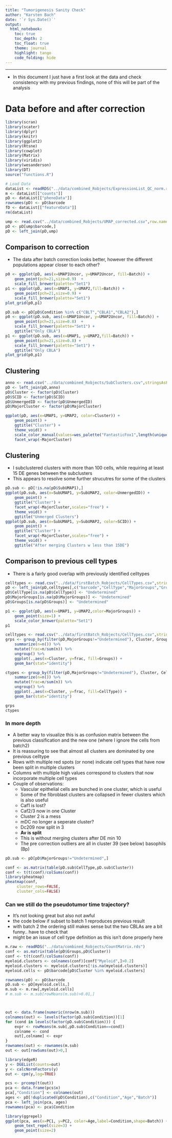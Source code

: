 ```yaml
---
title: "Tumorigenesis Sanity Check"
author: "Karsten Bach"
date: '`r Sys.Date()`'
output:
  html_notebook:
    toc: true
    toc_depth: 2
    toc_float: true
    theme: journal
    highlight: tango
    code_folding: hide
---
```

***

- In this document I just have a first look at the data and check consistency with my previous findings, none of this will be part of the analysis

# Data before and after correction
```r
library(scran)
library(scater)
library(dplyr)
library(knitr)
library(ggplot2)
library(Rtsne)
library(cowplot)
library(Matrix)
library(viridis)
library(wesanderson)
library(DT)
source("functions.R")

# Load Data
dataList <- readRDS("../data/combined_Robjects/ExpressionList_QC_norm.rds")
m <- dataList[["counts"]]
pD <- dataList[["phenoData"]]
rownames(pD) <- pD$barcode
fD <- dataList[["featureData"]]
rm(dataList)

ump <- read.csv("../data/combined_Robjects/UMAP_corrected.csv",row.names=1,stringsAsFactor=FALSE)
pD <- pD[ump$barcode,]
pD <- left_join(pD,ump)
```

## Comparison to correction
- The data after batch correction looks better, however the different populations appear closer to each other?
```r
p0 <- ggplot(pD, aes(x=UMAP1Uncor, y=UMAP2Uncor, fill=Batch)) +
    geom_point(pch=21,size=0.9)  +
    scale_fill_brewer(palette="Set1")
p1 <- ggplot(pD, aes(x=UMAP1, y=UMAP2,fill=Batch)) +
    geom_point(pch=21,size=0.9) +
    scale_fill_brewer(palette="Set1")
plot_grid(p0,p1)

pD.sub <- pD[pD$Condition %in% c("CBLT","CBLA1","CBLA2"),]
p0 <- ggplot(pD.sub, aes(x=UMAP1Uncor, y=UMAP2Uncor, fill=Batch)) +
    geom_point(pch=21,size=0.8)  +
    scale_fill_brewer(palette="Set1") +
    ggtitle("Only CBLA")
p1 <- ggplot(pD.sub, aes(x=UMAP1, y=UMAP2,fill=Batch)) +
    geom_point(pch=21,size=0.8) +
    scale_fill_brewer(palette="Set1") +
    ggtitle("Only CBLA")
plot_grid(p0,p1)
```

## Clustering
```r
anno <- read.csv("../data/combined_Robjects/SubClusters.csv",stringsAsFactors=FALSE)[,-1]
pD <- left_join(pD,anno)
pD$Cluster <- factor(pD$Cluster)
pD$SCID <- factor(pD$SCID)
pD$UnmergedID <- factor(pD$UnmergedID)
pD$MajorCluster <- factor(pD$MajorCluster)

ggplot(pD, aes(x=UMAP1, y=UMAP2, color=Cluster)) +
    geom_point() +
    ggtitle("Cluster") +
    theme_void() +
    scale_color_manual(values=wes_palette("FantasticFox1",length(unique(pD$Cluster)),type="continuous")) +
    facet_wrap(~MajorCluster)
```

## Clustering
- I subclustered clusters with more than 100 cells, while requiring at least 15 DE genes between the subclusters
- This appears to resolve some further strucutres for some of the clusters
```r
pD.sub <- pD[!is.na(pD$SubUMAP1),]
ggplot(pD.sub, aes(x=SubUMAP1, y=SubUMAP2, color=UnmergedID)) +
    geom_point() +
    ggtitle("Cluster") +
    facet_wrap(~MajorCluster,scales="free") +
    theme_void() +
    ggtitle("Unmerged Clusters")
ggplot(pD.sub, aes(x=SubUMAP1, y=SubUMAP2, color=SCID)) +
    geom_point() +
    ggtitle("Cluster") +
    facet_wrap(~MajorCluster,scales="free") +
    theme_void() +
    ggtitle("After merging Clusters w less than 15DE")
```

## Comparison to previous cell types
- There is a fairly good overlap with previously identified celltypes
```r
celltypes <- read.csv("../data/firstBatch_Robjects/CellTypes.csv",stringsAsFactors=FALSE)
pD <- left_join(pD,celltypes[,c("barcode","CellType","MajorGroups","Groups")])
pD$CellType[is.na(pD$CellType)] <- "Undetermined"
pD$MajorGroups[is.na(pD$MajorGroups)] <- "Undetermined"
pD$Groups[is.na(pD$Groups)] <- "Undetermined"

p1 <- ggplot(pD, aes(x=UMAP1, y=UMAP2,color=MajorGroups)) +
    geom_point(size=1) +
    scale_color_brewer(palette="Set1")
p1
```

```r
celltypes <- read.csv("../data/firstBatch_Robjects/CellTypes.csv",stringsAsFactors=FALSE)
grps <- group_by(filter(pD,MajorGroups!="Undetermined"), Cluster, Groups) %>%
    summarize(n=n()) %>%
    mutate(frac=n/sum(n)) %>%
    ungroup() %>%
    ggplot(.,aes(x=Cluster, y=frac, fill=Groups)) +
    geom_bar(stat="identity") 

ctypes <- group_by(filter(pD,MajorGroups!="Undetermined"), Cluster, CellType ) %>%
    summarize(n=n()) %>%
    mutate(frac=n/sum(n)) %>%
    ungroup() %>%
    ggplot(.,aes(x=Cluster, y=frac, fill=CellType)) +
    geom_bar(stat="identity") 

grps
ctypes

```

### In more depth

- A better way to visualize this is as confusion matrix between the previous 
  classification and the new one (where I ignore the cells from batch2)
- It is reassuring to see that almost all clusters are dominated by one previous celltype
- Rows with multiple red spots (or none) indicate cell types that have now been split in multiple clusters
- Columns with multiple high values correspond to clusters that now incorporate multiple cell types
- Couple of observations:
    - Vascular epithelial cells are bunched in one cluster, which is useful
    - Some of the fibroblast clusters are collapsed in fewer clusters which is also useful
    - Caf1 is lost?
    - Caf2/3 now in one Cluster 
    - Cluster 2 is a mess
    - mDC no longer a seperate cluster?
    - Dc209 now split in 3
    - __Av is split__
    - This is without merging clusters after DE min 10
    - The pre correction outliers are all in cluster 39 (see below) basophils (Bp)

```r
pD.sub <- pD[pD$MajorGroups!="Undetermined",]

conf <- as.matrix(table(pD.sub$CellType,pD.sub$Cluster))
conf <- t(t(conf)/colSums(conf))
library(pheatmap)
pheatmap(conf,
	 cluster_rows=FALSE,
	 cluster_cols=FALSE)
```


### Can we still do the pseudotumor time trajectory?
- It's not looking great but also not awful
- the code below if subset to batch 1 reproduces previous result
- with batch 2 the ordering still makes sense but the two CBLAs are a bit funny.. have to check that
- might be an issue of cell type definition as this isn't done properly here
```r
m.raw <- readRDS("../data/combined_Robjects/CountMatrix.rds")
conf <- as.matrix(table(pD$Groups,pD$Cluster))
conf <- t(t(conf)/colSums(conf))
myeloid.clusters <- colnames(conf)[conf["Myeloid",]>0.2]
myeloid.clusters <- myeloid.clusters[!is.na(myeloid.clusters)]
myeloid.cells <- pD$barcode[pD$Cluster %in% myeloid.clusters]

rownames(pD) <- pD$barcode
pD.sub <- pD[myeloid.cells,]
m.sub <- m.raw[,myeloid.cells]
# m.sub <- m.sub[rowMeans(m.sub)>0.01,]



out <- data.frame(numeric(nrow(m.sub)))
colnames(out) <- levels(factor(pD.sub$Condition))[1]
for (cond in levels(factor(pD.sub$Condition))) {
    expr <- rowMeans(m.sub[,pD.sub$Condition==cond])
    colname <- cond
    out[,colname] <- expr
}
rownames(out) <- rownames(m.sub)
out <- out[rowSums(out)>0,]

library(edgeR)
y <- DGEList(counts=out)
y <- calcNormFactors(y)
out <- cpm(y,log=TRUE)

pcs <- prcomp(t(out))
pca <- data.frame(pcs$x)
pca[,"Condition"] <- colnames(out)
ages <- pD[!duplicated(pD$Condition),c("Condition","Age","Batch")]
pca <- left_join(pca, ages)
rownames(pca) <- pca$Condition

library(ggrepel)
ggplot(pca, aes(x=PC1, y=PC2, color=Age,label=Condition,shape=Batch)) +
    geom_text_repel(size=3) +
    geom_point(size=2)
```
